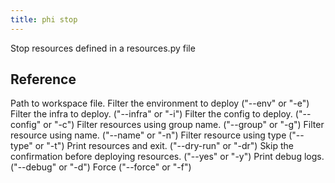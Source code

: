 ```yaml
---
title: phi stop
---
```


Stop resources defined in a resources.py file

## Reference

<ResponseField name="resources_file" type="str">
 Path to workspace file.
</ResponseField>
<ResponseField name="env_filter" type="str">
 Filter the environment to deploy ("--env" or "-e")
</ResponseField>
<ResponseField name="infra_filter" type="str">
 Filter the infra to deploy. ("--infra" or "-i")
</ResponseField>
<ResponseField name="config_filter" type="str">
 Filter the config to deploy. ("--config" or "-c")
</ResponseField>
<ResponseField name="group_filter" type="str">
 Filter resources using group name. ("--group" or "-g")
</ResponseField>
<ResponseField name="name_filter" type="str">
 Filter resource using name. ("--name" or "-n")
</ResponseField>
<ResponseField name="type_filter" type="str">
 Filter resource using type ("--type" or "-t")
</ResponseField>
<ResponseField name="dry_run" type="bool">
 Print resources and exit. ("--dry-run" or "-dr")
</ResponseField>
<ResponseField name="auto_confirm" type="bool">
 Skip the confirmation before deploying resources. ("--yes" or "-y")
</ResponseField>
<ResponseField name="print_debug_log" type="bool">
 Print debug logs. ("--debug" or "-d")
</ResponseField>
<ResponseField name="force" type="bool">
 Force ("--force" or "-f")
</ResponseField>